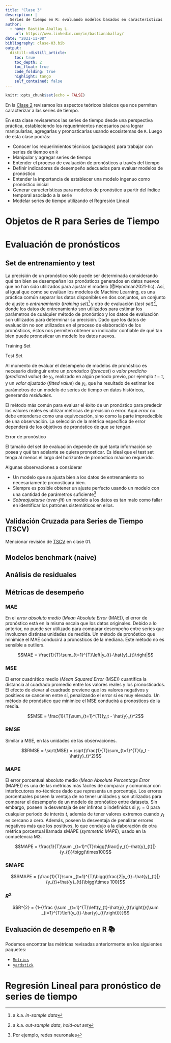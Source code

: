 ```yaml
---
title: "Clase 3"
description: |
  Series de tiempo en R: evaluando modelos basados en características
author:
  - name: Bastián Aballay L.
    url: https://www.linkedin.com/in/bastianaballay/
date: "2021-11-08"
bibliography: clase-03.bib
output:
  distill::distill_article:
    toc: true
    toc_depth: 2
    toc_float: true
    code_folding: true
    highlight: tango
    self_contained: false
---
```


```r
knitr::opts_chunk$set(echo = FALSE)
```

En la [Clase 2](/posts/clase-01) revisamos los aspectos teóricos básicos
que nos permiten caracterizar a las series de tiempo.

En esta clase revisaremos las series de tiempo desde una perspectiva práctica,
estableciendo los requerimientos necesarios para lograr manipularlas, agregarlas y
pronosticarlas usando ecosistemas de `R`. Luego de esta clase podrás:

+ Conocer los requerimientos técnicos (*packages*) para trabajar con series de tiempo en `R`
+ Manipular y agregar series de tiempo
+ Entender el proceso de evaluación de pronósticos a través del tiempo
+ Definir indicadores de desempeño adecuados para evaluar modelos de pronóstico
+ Entender la importancia de establecer una modelo ingenuo como pronóstico inicial
+ Generar características para modelos de pronóstico a partir del índice temporal asociado a la serie
+ Modelar series de tiempo utilizando el Regresión Lineal 


# Objetos de R para Series de Tiempo



# Evaluación de pronósticos

## Set de entrenamiento y test

La precisión de un pronóstico sólo puede ser determinada considerando qué tan 
bien se desempeñan los pronósticos generados en datos nuevos que no han sido 
utilizados para ajustar el modelo (@Hyndman2021-hc). Así, al igual que como
se evalúan los modelos de Machine Learning, es una práctica común separar
los datos disponibles en dos conjuntos, un conjunto de ajuste o *entrenamiento*
(*training set*)^[a.k.a. *in-sample data*] y otro de evaluación 
(*test set*)^[a.k.a. *out-sample data*, *hold-out set*], 
donde los datos de entrenamiento son utilizados para estimar los parámetros de cualquier 
método de pronóstico y los datos de evaluación son utilizados para determinar su precisión. 
Dado que los datos de evaluación no son utilizados en el proceso de elaboración
de los pronósticos, éstos nos permiten obtener un indicador confiable de qué tan
bien puede pronosticar un modelo los datos nuevos. 

<aside>
<p>Training Set</p>
<p>Test Set</p>
</aside>

Al momento de evaluar el desempeño de modelos de pronóstico es necesario
distinguir entre un *pronóstico* (*forecast*) o *valor predicho* (*predicted value*)
de $y_t$, realizado en algún período previo, por ejemplo $t-\tau$, y un
*valor ajustado* (*fitted value*) de $y_t$, que ha resultado de estimar los parámetros
de un modelo de series de tiempo en datos históricos, generando *residuales*.

El método más común para evaluar el éxito de un pronóstico para predecir los valores
reales es utilizar métricas de precisión o error. Aquí *error* no debe entenderse
como una equivocación, sino como la parte impredecible de una observación.
La selección de la métrica específica de error dependerá de los objetivos de 
pronóstico de que se tengan.

<aside>
Error de pronóstico
</aside>

El tamaño del set de evaluación depende de qué tanta información se posea y qué
tan adelante se quiera pronosticar. Es ideal que el test set tenga al menos
el largo del horizonte de pronóstico máximo requerido.

Algunas observaciones a considerar

+ Un modelo que se ajusta bien a los datos de entrenamiento no necesariamente
pronosticará bien.
+ Siempre es posible obtener un ajuste perfecto usando un modelo con una cantidad
de parámetros suficiente^[Por ejemplo, redes neuronales]
+ *Sobreajustarse* (*over-fit*) un modelo a los datos es tan malo como fallar en
identificar los patrones sistemáticos en ellos.

## Validación Cruzada para Series de Tiempo (TSCV)

Mencionar revisión de [TSCV](/_site/posts/clase-01/index.html#forecastingprocess) 
en clase 01.

## Modelos benchmark (naive)

## Análisis de residuales

## Métricas de desempeño 

### MAE

En el *error absoluto medio* (*Mean Absolute Error* (MAE)), el error de pronóstico
está en la misma escala que los datos originales. Debido a lo anterior, no puede
ser utilizado para comparar desempeño entre series que involucren distintas unidades
de medida. Un método de pronóstico que minimice el MAE conducirá a pronosticos
de la mediana. Este método no es sensible a outliers.

$$MAE = \frac{1}{T}\sum_{t=1}^{T}\left|y_{t}-\hat{y}_{t}\right|$$

### MSE

El error cuadrático medio (*Mean Squared Error* (MSE)) cuantifica la distancia al 
cuadrado promedio entre los valores reales y los pronosticados. 
El efecto de elevar al cuadrado previene que los valores negativos
y positivos se cancelen entre sí, penalizando el error si es muy elevado.
Un método de pronóstico que minimice el MSE conducirá a pronosticos
de la media.

$$MSE = \frac{1}{T}\sum_{t=1}^{T}(y_t - \hat{y}_t)^2$$

### RMSE

Similar a MSE, en las unidades de las observaciones.

$$RMSE = \sqrt{MSE} = \sqrt{\frac{1}{T}\sum_{t=1}^{T}(y_t - \hat{y}_t)^2}$$

### MAPE

El error porcentual absoluto medio (*Mean Absolute Percentage Error* (MAPE)) es una
de las métricas más fáciles de comparar y comunicar con interlocutores no-técnicos
dado que representa un porcentaje. Los errores porcentuales poseen la ventaja de 
no tener unidades y son utilizados para comparar el desempeño de un modelo
de pronóstico entre datasets. Sin embargo, poseen la desventaja de ser infintos
o indefinidos si $y_t = 0$ para cualquier periodo de interés $t$, además de tener
valores extremos cuando $y_t$ es cercano a cero. Además, poseen la desventaja
de penalizar errores negativos más que los positivos, lo que condujo a la 
elaboración de otra métrica porcentual llamada sMAPE (*symmetric MAPE*), usado
en la competencia M3.

$$MAPE = \frac{1}{T}\sum _{t=1}^{T}\bigg(\frac{|y_{t}-\hat{y}_{t}|}{y_{t}}\bigg)\times100$$

### SMAPE

$$SMAPE = {\frac{1}{T}\sum _{t=1}^{T}\bigg(\frac{2|y_{t}−\hat{y}_{t}|}{y_{t}+\hat{y}_{t}}\bigg)\times 100}$$ 


### $R^{2}$

$$R^{2} = {1-{\frac {\sum _{t=1}^{T}\left(y_{t}-\hat{y}_{t}\right)}{\sum _{i=1}^{T}\left(y_{t}-\bar{y}_{t}\right)}}}$$

## Evaluación de desempeño en R 📚

Podemos encontrar las métricas revisadas anteriormente en los siguientes
paquetes:

+ [`Metrics`](https://cran.r-project.org/web/packages/Metrics/index.html)
+ [`yardstick`](https://yardstick.tidymodels.org/) 

# Regresión Lineal para pronóstico de series de tiempo


